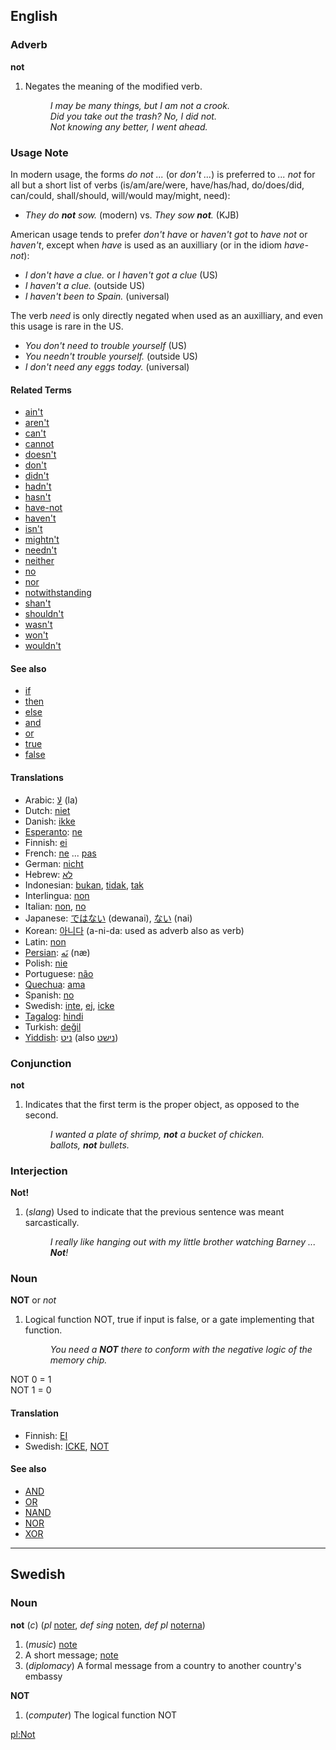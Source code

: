 ==English==
=== Adverb ===
'''not'''

# Negates the meaning of the modified verb.
#: ''I may be many things, but I am not a crook.''
#: ''Did you take out the trash?  No, I did not.''
#: ''Not knowing any better, I went ahead.''

===Usage Note===

In modern usage, the forms ''do not ...'' (or ''don't ...'') is preferred to '' ... not'' for all but a short list of verbs (is/am/are/were, have/has/had, do/does/did, can/could, shall/should, will/would may/might, need): <!-- Did I miss any? --dmh -->

* ''They do '''not''' sow.'' (modern) vs. ''They sow '''not'''.'' (KJB)

American usage tends to prefer ''don't have'' or ''haven't got'' to ''have not'' or ''haven't'', except when ''have'' is used as an auxilliary (or in the idiom ''have-not''): <!-- Non-US please check -->

* ''I don't have a clue.'' or ''I haven't got a clue'' (US) 
* ''I haven't a clue.'' (outside US)
* ''I haven't been to Spain.'' (universal)

The verb ''need'' is only directly negated when used as an auxilliary, and even this usage is rare in the US.<!-- Non-US please check -->

* ''You don't need to trouble yourself'' (US)
* ''You needn't trouble yourself.'' (outside US)
* ''I don't need any eggs today.'' (universal)

====Related Terms====
*[[ain't]]
*[[aren't]]
*[[can't]]
*[[cannot]]
*[[doesn't]]
*[[don't]]
*[[didn't]]
*[[hadn't]]
*[[hasn't]]
*[[have-not]]
*[[haven't]]
*[[isn't]]
*[[mightn't]]
*[[needn't]]
*[[neither]]
*[[no]]
*[[nor]]
*[[notwithstanding]]
*[[shan't]]
*[[shouldn't]]
*[[wasn't]]
*[[won't]]
*[[wouldn't]]

====See also====
*[[if]]
*[[then]]
*[[else]]
*[[and]]
*[[or]]
*[[true]]
*[[false]]

==== Translations ====
*Arabic: [[لا]] (la)
*Dutch: [[niet]]
*Danish: [[ikke]]
*[[Esperanto]]: [[ne]]
*Finnish: [[ei]]
*French: [[ne]] ... [[pas]]
*German: [[nicht]]
*Hebrew: [[לא]]
*Indonesian: [[bukan]], [[tidak]], [[tak]]
*Interlingua: [[non]]
*Italian: [[non]], [[no]]
*Japanese: [[ではない]] (dewanai), [[ない]] (nai)
*Korean: [[아니다]] (a-ni-da: used as adverb also as verb)
*Latin: [[non]]
*[[Persian]]: [[نَه]] (næ)
*Polish: [[nie]]
*Portuguese: [[não]]
*[[Quechua]]: [[ama]]
*Spanish: [[no]]
*Swedish: [[inte]], [[ej]], [[icke]]
*[[Tagalog]]: [[hindi]]
*Turkish: [[değil]]
*[[Yiddish]]: [[ניט]] (also [[נישט]])

===Conjunction===
'''not'''

# Indicates that the first term is the proper object, as opposed to the second.
#: ''I wanted a plate of shrimp, '''not''' a bucket of chicken.''
#: ''ballots, '''not''' bullets.''

===Interjection===
'''Not!'''

# (''slang'') Used to indicate that the previous sentence was meant sarcastically.
#: ''I really like hanging out with my little brother watching Barney ... '''Not'''!''

===Noun===
'''NOT''' or ''not''

#Logical function NOT, true if input is false, or a gate implementing that function.
#: ''You need a '''NOT''' there to conform with the negative logic of the memory chip.''

NOT 0 = 1<br>
NOT 1 = 0<br>

====Translation====

*Finnish: [[EI]]
*Swedish: [[ICKE]], [[NOT]]

====See also====
*[[AND]]
*[[OR]]
*[[NAND]]
*[[NOR]]
*[[XOR]]

----

==Swedish==
===Noun===
'''not''' (''c'') (''pl'' [[noter]], ''def sing'' [[noten]], ''def pl'' [[noterna]])

#(''music'') [[note]]
#A short message; [[note]]
#(''diplomacy'') A formal message from a country to another country's embassy

'''NOT'''
#(''computer'') The logical function NOT

[[pl:Not]]